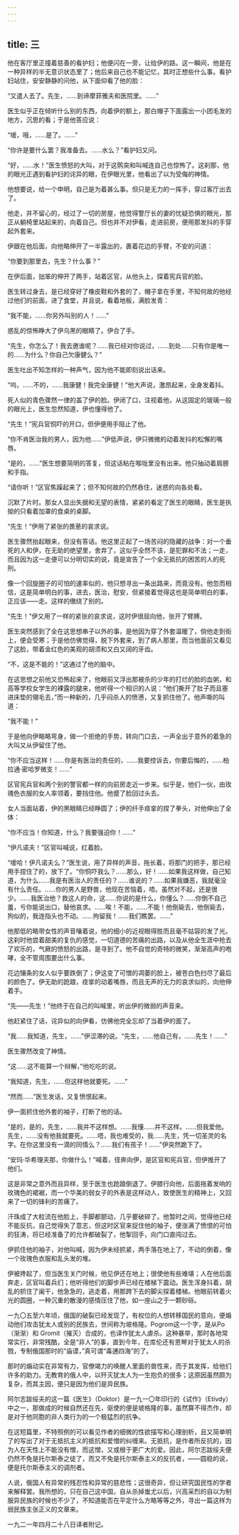 ```yaml
---
---
---
```

title: 三
---



他在客厅里正撞着慈善的看护妇；他便闪在一旁，让给伊的路。这一瞬间，他是在一种异样的半无意识状态里了；他后来自己也不能记忆，其时正想些什么事。看护妇站住，安安静静的问他，从下面仰看了他的脸：

“又遣人去了。先生，……到谛摩菲雅夫和医院里。……”

医生似乎正在倾听什么别的东西，向着伊的额上，那白帽子下面露出一小团毛发的地方，沉思的看；于是他答应说：

“嗳，哦，……是了。……”

“你许是要什么罢？我准备去。……水么？”看护妇又问。

“好，……水！”医生愤怒的大叫，对于这鹘突和叫喊连自己也惊怖了。这刹那，他的眼光正遇到看护妇的诧异的眼，在伊眼光里，他看出了以为受侮的神情。

他想要说，给一个申明，自己是为着甚么事。但只是无力的一挥手，穿过客厅出去了。

他走，并不留心的，经过了一切的房屋，他觉得警厅长的妻的忧疑恐惧的眼光，那正从躺椅里站起来的，向着自己。但也并不对伊看，走进前房，便用那发抖的手穿起外套来。

伊跟在他后面，向他略伸开了一半露出的，裹着花边的手臂，不安的问道：

“你要到那里去，先生？什么事？”

在伊后面，拙笨的伸开了两手，站着区官，从他头上，探着宪兵官的脸。

医生转过身去，是已经穿好了橡皮鞋和外套的了，帽子拿在手里，不知何故的他经过他们的前面，进了食堂，并且说，看着地板，满脸发青：

“我不能，……你另外叫别的人！……”

惑乱的惊怖睁大了伊乌黑的眼睛了。伊合了手。

“先生，你怎么了！我去邀谁呢？……我已经对你说过，……到处……只有你是唯一的……为什么？你自己欠康健么？”

医生吐出不知怎样的一种声气，因为他不能即刻说出话来。

“呜，……不的，……我康健！我完全康健！”他大声说，激昂起来，全身发着抖。

死人似的青色骤然一律的盖了伊的脸。伊闭了口，注视着他，从这固定的玻璃一般的眼光上，医生忽然知道，伊也懂得他了。

“先生！”宪兵官恫吓的开口，但伊便用手阻止了他。

“你不肯医治我的男人，因为他……”伊低声说，伊只微微的动着发抖的松懈的嘴唇。

“是的，……”医生想要简明的答复，但这话粘在喉咙里没有出来。他只抽动着肩膀和手指。

“请你听！”区官焦躁起来了；但不知何故的仍然吞住，迷惑的向各处看。

沉默了片时。那女人显出失据和无望的表情，紧紧的看定了医生的眼睛，医生是执拗的只看着加罩的食桌的桌脚。

“先生！”伊用了紧张的畏葸的哀求说。

医生骤然抬起眼来，但没有答话。他这里正起了一场苦闷的隐藏的战争：对一个垂死的人和伊，在无助的绝望里，舍弃了，这似乎全然不该，是犯罪和不法；一走，而且因为这一走便可以分明切实的说，竟是宣告了一个全无抵抗的困苦的人的死刑。

像一个回旋圈子的可怕的速率似的，他只想寻出一条出路来，而竟没有。他忽而相信，这是简单明白的事，进去，医治，慰安，但紧接着觉得这也是简单明白的事，正应该——走。这样的缴绕了别的。

“先生！”伊又用了一样的紧张的哀求说，这时伊很屈向他，张开了臂膊。

医生突然感到了全在这思想串子以外的事，是他因为穿了外套温暖了，倘他走到街上，便会受寒；于是他仿佛觉得，脱下外套来，到了病人那里，而当他面前又看见了这脸，带着金红色的美观的胡须和又白又阔的牙齿。

“不，这是不能的！”这通过了他的脑中。

在这思想之前他又恐怖起来了，他眼前又浮出那被杀的少年的打烂的脸的血粥，和高等学校女学生的裸露的腿来，他听得一个相识的人说：“他们撕开了肚子而且塞进床垫的翎毛去，”而一种新的，几乎闷杀人的愤懑，又复抓住他了。他声嘶的叫道：

“我不能！”

于是他向伊略略弯身，做一个拒绝的手势，转向门口去，一声全出于意外的着急的大叫又从伊留住了他。

“你不应当这样！……你是有医治的责任的，……我要控诉去，你要后悔的，……柏拉通·密哈罗微支！……”

区官宪兵官和两个别的警官都一样的向前房走近一步来。似乎是，他们一伙，由玫瑰色衣服的女人率领着，要挡住他。他蹙了脸回过头去。

女人当面站着，伊的黑眼睛已经睁圆了；伊的纤手痉挛的捏了拳头，对他伸出了全体：

“你不应当！你知道，什么？我要强迫你！……”

“伊凡诺夫！”区官叫喊说，红着脸。

“嗳哈！伊凡诺夫么？”医生说，用了异样的声音，拖长着，将那门的把手，那已经用手捏住了的，放下了。“你恫吓我么？……那么，好！……如果我这样做，自己知道，为什么……我是有医治人的责任的？……谁说的？……如果我嫌恶，我就毫没有什么责任。……你的男人是野兽，他现在苦恼着，唔。虽然对不起，还是很少。……我医治他？救这人的命，这……你说的是什么，你懂么？……你倒不自己羞，亏你能说出口，替他哀求。……唉！不能，……不能！他倒毙去，他倒毙去，狗似的，我连指头也不动。……拘留我！……我们瞧罢。……”

他那低的略带女性的声音嚷着说，他的细小的近视眼得胜而且毫不姑容的发了光。这刹时他尝着甜美的复仇的感觉，一切道德的苦痛的出路，以及从他全生涯中抢去了欢乐的，气厥的愤怒的出路，是寻到了。他不自觉的奇特的微笑，渐渐高声的咆哮，全不管周围要出什么事。

花边镶条的女人似乎要跌倒了；伊这变了可憎的凋萎的脸上，被苍白色扫尽了最后的颜色了。伊无助的跄踉，痉挛的动着嘴唇，而且无声的无力的哀求似的，向他伸着手。

“先——先生！”他终于在自己的叫喊里，听出伊的微弱的声音来。

他赶紧住了话，诧异似的向伊看，仿佛他完全忘却了当着伊的面了。

“我……我知道，先生，……”伊涩滞的说。“先生，……他自己有，……先生！……”

医生骤然改变了神情。

“这……这不能算一个辩解，”他吃吃的说。

“我知道，先生，……但这样他就要死。……”

“然而……”医生发话，又复愤恨起来。

伊一面抓住他外套的袖子，打断了他的话。

“是的，是的，先生，……我并不这样想。……我懂……并不这样。……但我爱他。先生，……没有他我就要死。……唔，我也难受的，我……先生，凭一切圣灵的名字。在你这里没有一滴的同情么？……我们有孩子！……”伊突然跪下了。

“安玛·华希理夫那，你做什么！”喊着，径奔向伊，是区官和宪兵官，但伊推开了他们。

这是非常之意外而且异样，至于医生也跄踉倒退了。伊膝行向他，后面拖着发响的玫瑰色的裙裾，而一个华美的弱女子的外表是这样动人，致使医生的精神上，又回来了一切的锋利的苦痛了。

汗珠成了大粒流在他脸上，手脚都颤动，几乎要破碎了。他暂时之间，觉得他已经不能反抗，自己觉得失了意志，但这时区官来捉住他的袖子，便涨满了愤恨的可怕的狂涛，将已经准备了的允许都破裂了，他掣回手，向门口直闯过去。

伊抓住他的袖子，对他叫喊，因为伊未经抓紧，两手落在地上了，不动的倒着，像一个玫瑰色衣服和乱头发的堆。

伊被搀起了，但当医生关门时候，他见伊还在地上；很使他有些难堪；人在他后面奔走，区官叫着兵们；他听得他们的脚步声已经在楼梯下震动。医生浑身抖着，胡乱的抓住了阑干，他急急的，逃走着，用那跨下去的脚尖探着楼梯。他眼前转着火光的圆圈，一种沉重的散漫的感情压住了他，如一座山之于一颗砂砾。

一九〇五至六年顷，俄国的破裂已经发现了，有权位的人想转移国民的意向，便煽动他们攻击犹太人或别的民族去，世间称为坡格隆。Pogrom这一个字，是从Po（渐渐）和 Gromit（摧灭）合成的，也译作犹太人虐杀。这种暴举，那时各地常常实行，非常残酷，全是“非人”的事，直到今年，在库伦还有恩琴对于犹太人的杀戮，专制俄国那时的“庙谟，”真可谓“毒逋四海”的了。

那时的煽动实在非常有力，官僚竭力的唤醒人里面的兽性来，而于其发挥，给他们许多的助力。无教育的俄人中，以歼灭犹太人为一生抱负的很多；这原因虽然颇为复杂，而其主因，便只是因为他们是异民族。

阿尔志跋绥夫的这一篇《医生》（Doktor）是一九一〇年印行的《试作》（Etivdy）中之一，那做成的时候自然还在先，驱使的便是坡格隆的事，虽然算不得杰作，却是对于他同胞的非人类行为的一个极猛烈的抗争。

在这短篇里，不特照例的可以看见作者的细微的性欲描写和心理剖析，且又简单明了的写出了对于无抵抗主义的抵抗和爱憎的纠缠来。无抵抗，是作者所反抗的，因为人在天性上不能没有憎，而这憎，又或根于更广大的爱。因此，阿尔志跋绥夫便仍然不免是托尔斯泰之徒了，而又不免是托尔斯泰主义的反抗者，——圆稳的说，便是托尔斯泰主义的调剂者。

人说，俄国人有异常的残忍性和异常的慈悲性；这很奇异，但让研究国民性的学者来解释罢。我所想的，只在自己这中国，自从杀掉蚩尤以后，兴高采烈的自以为制服异民族的时候也不少了，不知道能否在平定什么方略等等之外，寻出一篇这样为弱民族主张正义的文章来。

一九二一年四月二十八日译者附记。